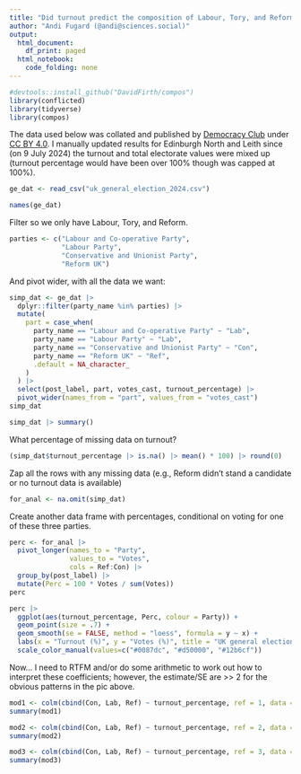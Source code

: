 ```yaml
---
title: "Did turnout predict the composition of Labour, Tory, and Reform votes in the 2024 UK general election?"
author: "Andi Fugard (@andi@sciences.social)"
output:
  html_document:
    df_print: paged
  html_notebook:
    code_folding: none
---
```


```r
#devtools::install_github("DavidFirth/compos")
library(conflicted)
library(tidyverse)
library(compos)
```




The data used below was collated and published by [Democracy Club](https://candidates.democracyclub.org.uk/data/?election_id=parl.2024-07-04&field_group=results) under [CC BY 4.0](https://creativecommons.org/licenses/by/4.0/). I manually updated results for Edinburgh North and Leith since (on 9 July 2024) the turnout and total electorate values were mixed up (turnout percentage would have been over 100% though was capped at 100%).


```r
ge_dat <- read_csv("uk_general_election_2024.csv")
```

```r
names(ge_dat)
```


Filter so we only have Labour, Tory, and Reform.

```r
parties <- c("Labour and Co-operative Party",
             "Labour Party",
             "Conservative and Unionist Party",
             "Reform UK")
```


And pivot wider, with all the data we want:

```r
simp_dat <- ge_dat |>
  dplyr::filter(party_name %in% parties) |>
  mutate(
    part = case_when(
      party_name == "Labour and Co-operative Party" ~ "Lab",
      party_name == "Labour Party" ~ "Lab",
      party_name == "Conservative and Unionist Party" ~ "Con",
      party_name == "Reform UK" ~ "Ref",     
      .default = NA_character_
    )
  ) |>
  select(post_label, part, votes_cast, turnout_percentage) |>
  pivot_wider(names_from = "part", values_from = "votes_cast")
simp_dat
```


```r
simp_dat |> summary()
```

What percentage of missing data on turnout?

```r
(simp_dat$turnout_percentage |> is.na() |> mean() * 100) |> round(0)
```


Zap all the rows with any missing data (e.g., Reform didn't stand a candidate or no turnout data is available)

```r
for_anal <- na.omit(simp_dat)
```

Create another data frame with percentages, conditional on voting for one of these three parties.

```r
perc <- for_anal |>
  pivot_longer(names_to = "Party",
               values_to = "Votes",
               cols = Ref:Con) |>
  group_by(post_label) |>
  mutate(Perc = 100 * Votes / sum(Votes))
perc
```


```r
perc |>
  ggplot(aes(turnout_percentage, Perc, colour = Party)) +
  geom_point(size = .7) +
  geom_smooth(se = FALSE, method = "loess", formula = y ~ x) +
  labs(x = "Turnout (%)", y = "Votes (%)", title = "UK general election 2024", caption = "Percentage votes are conditional on voting Tory, Labour, or Reform") +
  scale_color_manual(values=c("#0087dc", "#d50000", "#12b6cf"))
```




Now... I need to RTFM and/or do some arithmetic to work out how to interpret these coefficients; however, the estimate/SE are >> 2 for the obvious patterns in the pic above.

```r
mod1 <- colm(cbind(Con, Lab, Ref) ~ turnout_percentage, ref = 1, data = for_anal)
summary(mod1)
```


```r
mod2 <- colm(cbind(Con, Lab, Ref) ~ turnout_percentage, ref = 2, data = for_anal)
summary(mod2)
```


```r
mod3 <- colm(cbind(Con, Lab, Ref) ~ turnout_percentage, ref = 3, data = for_anal)
summary(mod3)
```
